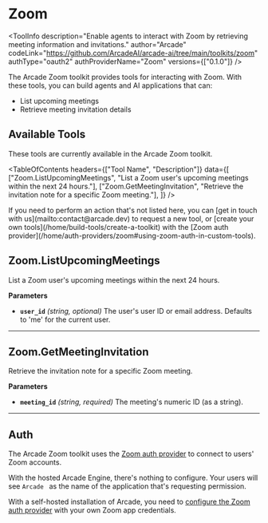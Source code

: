 # Zoom


<ToolInfo
  description="Enable agents to interact with Zoom by retrieving meeting information and invitations."
  author="Arcade"
  codeLink="https://github.com/ArcadeAI/arcade-ai/tree/main/toolkits/zoom"
  authType="oauth2"
  authProviderName="Zoom"
  versions={["0.1.0"]}
/>

<Badges repo="arcadeai/arcade_zoom" />

The Arcade Zoom toolkit provides tools for interacting with Zoom. With these tools, you can build agents and AI applications that can:

- List upcoming meetings
- Retrieve meeting invitation details

## Available Tools

These tools are currently available in the Arcade Zoom toolkit.

<TableOfContents
  headers={["Tool Name", "Description"]}
  data={[
    ["Zoom.ListUpcomingMeetings", "List a Zoom user's upcoming meetings within the next 24 hours."],
    ["Zoom.GetMeetingInvitation", "Retrieve the invitation note for a specific Zoom meeting."],
  ]}
/>

<Tip>
  If you need to perform an action that's not listed here, you can [get in touch
  with us](mailto:contact@arcade.dev) to request a new tool, or [create your own
  tools](/home/build-tools/create-a-toolkit) with the [Zoom auth
  provider](/home/auth-providers/zoom#using-zoom-auth-in-custom-tools).
</Tip>

## Zoom.ListUpcomingMeetings

List a Zoom user's upcoming meetings within the next 24 hours.

**Parameters**

- **`user_id`** _(string, optional)_ The user's user ID or email address. Defaults to 'me' for the current user.

---

## Zoom.GetMeetingInvitation

Retrieve the invitation note for a specific Zoom meeting.

**Parameters**

- **`meeting_id`** _(string, required)_ The meeting's numeric ID (as a string).

---

## Auth

The Arcade Zoom toolkit uses the [Zoom auth provider](/home/auth-providers/zoom) to connect to users' Zoom accounts.

With the hosted Arcade Engine, there's nothing to configure. Your users will see `Arcade ` as the name of the application that's requesting permission.


With a self-hosted installation of Arcade, you need to [configure the Zoom auth provider](/home/auth-providers/zoom#configuring-zoom-auth) with your own Zoom app credentials.

<ToolFooter pipPackageName="arcade_zoom" />